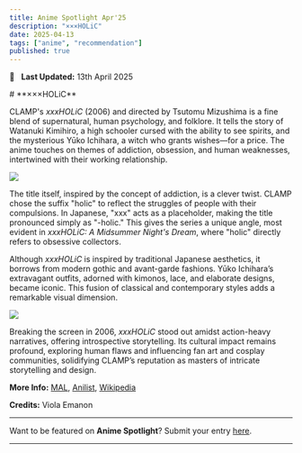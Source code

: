 ```yaml
---
title: Anime Spotlight Apr'25
description: "×××HOLiC"
date: 2025-04-13
tags: ["anime", "recommendation"]
published: true
---
```


📅 &nbsp;
**Last Updated:** 13th April 2025

<div style={{marginBottom: '-10px', marginTop: '0px'}}>
  # **×××HOLiC**
</div>

CLAMP's _xxxHOLiC_ (2006) and directed by Tsutomu Mizushima is a fine blend of supernatural, human psychology, and folklore. It tells the story of Watanuki Kimihiro, a high schooler cursed with the ability to see spirits, and the mysterious Yūko Ichihara, a witch who grants wishes—for a price. The anime touches on themes of addiction, obsession, and human weaknesses, intertwined with their working relationship.

<div style={{marginBottom: '-10px', marginTop: '-10px', textAlign: 'center'}}>
  <img src="/images/blog/anime-spotlight-apr25/xxxHOLiC-1.webp" className="rounded-xl" style={{margin: '0 auto', display: 'block'}} />
</div>

The title itself, inspired by the concept of addiction, is a clever twist. CLAMP chose the suffix "holic" to reflect the struggles of people with their compulsions. In Japanese, "xxx" acts as a placeholder, making the title pronounced simply as "-holic." This gives the series a unique angle, most evident in _xxxHOLiC: A Midsummer Night's Dream_, where "holic" directly refers to obsessive collectors.

Although _xxxHOLiC_ is inspired by traditional Japanese aesthetics, it borrows from modern gothic and avant-garde fashions. Yūko Ichihara’s extravagant outfits, adorned with kimonos, lace, and elaborate designs, became iconic. This fusion of classical and contemporary styles adds a remarkable visual dimension.

<div style={{marginBottom: '-10px', marginTop: '-10px', textAlign: 'center'}}>
  <img src="/images/blog/anime-spotlight-apr25/xxxHOLiC-2.webp" className="rounded-xl" style={{margin: '0 auto', display: 'block'}} />
</div>

Breaking the screen in 2006, _xxxHOLiC_ stood out amidst action-heavy narratives, offering introspective storytelling. Its cultural impact remains profound, exploring human flaws and influencing fan art and cosplay communities, solidifying CLAMP’s reputation as masters of intricate storytelling and design.

**More Info:**
<a href="https://myanimelist.net/anime/861/xxxHOLiC" target="_blank">MAL</a>,
<a href="https://anilist.co/anime/861/xxxHOLiC" target="_blank">Anilist</a>,
<a href="https://en.m.wikipedia.org/wiki/XxxHolic" target="_blank">Wikipedia</a>

**Credits:** Viola Emanon

<hr className="my-4 mt-8 mb-4" />

Want to be featured on **Anime Spotlight**? Submit your entry [here](https://bac.moe/AnimeSpotlight).

<hr className="my-0 mt-2 mb-4" />
